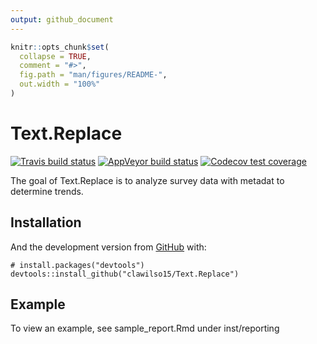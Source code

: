 ```yaml
---
output: github_document
---
```


<!-- README.md is generated from README.Rmd. Please edit that file -->

```r
knitr::opts_chunk$set(
  collapse = TRUE,
  comment = "#>",
  fig.path = "man/figures/README-",
  out.width = "100%"
)
```

# Text.Replace

<!-- badges: start -->
[![Travis build status](https://travis-ci.com/clawilso15/Text.Replace.svg?branch=master)](https://travis-ci.com/clawilso15/Text.Replace)
[![AppVeyor build status](https://ci.appveyor.com/api/projects/status/github/clawilso15/Text.Replace?branch=master&svg=true)](https://ci.appveyor.com/project/clawilso15/Text.Replace)
[![Codecov test coverage](https://codecov.io/gh/clawilso15/Text.Replace/branch/master/graph/badge.svg)](https://codecov.io/gh/clawilso15/Text.Replace?branch=master)
<!-- badges: end -->

The goal of Text.Replace is to analyze survey data with metadat to determine
trends.

## Installation

<!-- You can install the released version of Text.Replace from [CRAN](https://CRAN.R-project.org) with: -->

<!-- ```  -->
<!-- install.packages("Text.Replace") -->
<!-- ``` -->

And the development version from [GitHub](https://github.com/) with:

``` 
# install.packages("devtools")
devtools::install_github("clawilso15/Text.Replace")
```
## Example

To view an example, see sample_report.Rmd under inst/reporting

